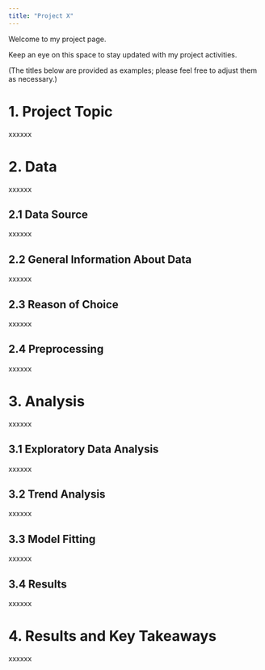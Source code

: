 ```yaml
---
title: "Project X"
---
```


Welcome to my project page.

Keep an eye on this space to stay updated with my project activities.

(The titles below are provided as examples; please feel free to adjust them as necessary.)

# 1. Project Topic

xxxxxx

# 2. Data

xxxxxx

## 2.1 Data Source

xxxxxx

## 2.2 General Information About Data

xxxxxx

## 2.3 Reason of Choice

xxxxxx

## 2.4 Preprocessing

xxxxxx

# 3. Analysis

xxxxxx

## 3.1 Exploratory Data Analysis

xxxxxx

## 3.2 Trend Analysis

xxxxxx

## 3.3 Model Fitting

xxxxxx

## 3.4 Results

xxxxxx

# 4. Results and Key Takeaways

xxxxxx